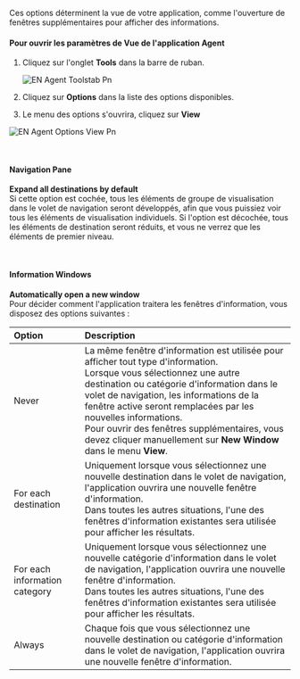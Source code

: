 Ces options déterminent la vue de votre application, comme l'ouverture de fenêtres supplémentaires pour afficher des informations.

#### **Pour ouvrir les paramètres de Vue de l'application Agent**

1. Cliquez sur l'onglet **Tools** dans la barre de ruban.

   ![EN Agent Toolstab Pn](/images/digital-signage/windows-applications/agent/tools/EN-Agent-Toolstab.png)
2. Cliquez sur **Options** dans la liste des options disponibles.
3. Le menu des options s'ouvrira, cliquez sur **View**

![EN Agent Options View Pn](/images/digital-signage/windows-applications/agent/tools/EN-Agent-Options-View.png)

 

#### **Navigation Pane**

**Expand all destinations by default**\
Si cette option est cochée, tous les éléments de groupe de visualisation dans le volet de navigation seront développés, afin que vous puissiez voir tous les éléments de visualisation individuels. Si l'option est décochée, tous les éléments de destination seront réduits, et vous ne verrez que les éléments de premier niveau.

 

#### **Information Windows**

**Automatically open a new window**\
Pour décider comment l'application traitera les fenêtres d'information, vous disposez des options suivantes :

| **Option**                    | **Description**                                                                                                                                                                                                                                                                                                                                                                                                 |
| :---------------------------- | :-------------------------------------------------------------------------------------------------------------------------------------------------------------------------------------------------------------------------------------------------------------------------------------------------------------------------------------------------------------------------------------------------------------- |
| Never                         | La même fenêtre d'information est utilisée pour afficher tout type d'information.<br />Lorsque vous sélectionnez une autre destination ou catégorie d'information dans le volet de navigation, les informations de la fenêtre active seront remplacées par les nouvelles informations.<br />Pour ouvrir des fenêtres supplémentaires, vous devez cliquer manuellement sur **New Window** dans le menu **View**. |
| For each destination          | Uniquement lorsque vous sélectionnez une nouvelle destination dans le volet de navigation, l'application ouvrira une nouvelle fenêtre d'information.<br />Dans toutes les autres situations, l'une des fenêtres d'information existantes sera utilisée pour afficher les résultats.                                                                                                                             |
| For each information category | Uniquement lorsque vous sélectionnez une nouvelle catégorie d'information dans le volet de navigation, l'application ouvrira une nouvelle fenêtre d'information.<br />Dans toutes les autres situations, l'une des fenêtres d'information existantes sera utilisée pour afficher les résultats.                                                                                                                 |
| Always                        | Chaque fois que vous sélectionnez une nouvelle destination ou catégorie d'information dans le volet de navigation, l'application ouvrira une nouvelle fenêtre d'information.                                                                                                                                                                                                                                    |

